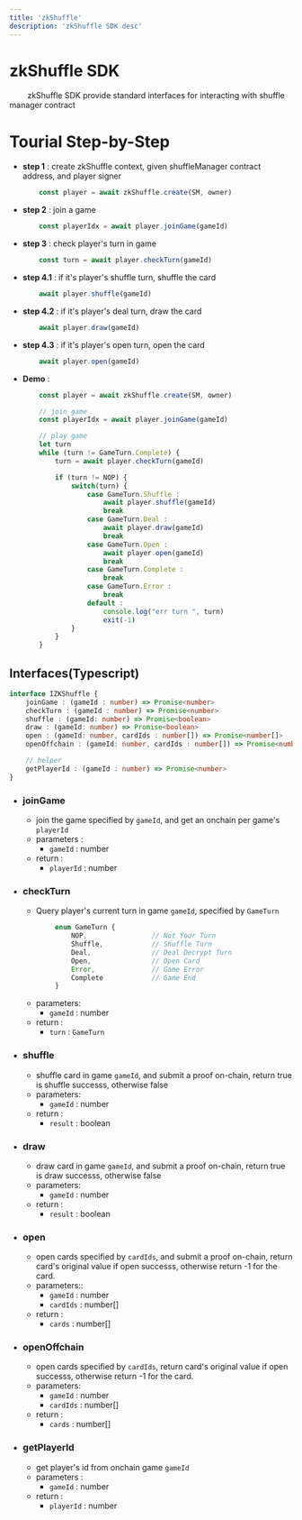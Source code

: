 ```yaml
---
title: 'zkShuffle'
description: 'zkShuffle SDK desc'
---
```


# zkShuffle SDK

&ensp;&ensp;&ensp;&ensp;
zkShuffle SDK provide standard interfaces for interacting with shuffle manager contract

# Tourial Step-by-Step

- **step 1** : create zkShuffle context, given shuffleManager contract address, and player signer

  ```ts
      const player = await zkShuffle.create(SM, owner)
  ```

- **step 2** : join a game
  ```ts
      const playerIdx = await player.joinGame(gameId)
  ```

- **step 3** : check player's turn in game
  ```ts
      const turn = await player.checkTurn(gameId)
  ```

- **step 4.1** : if it's player's shuffle turn, shuffle the card
  ```ts
      await player.shuffle(gameId)
  ```

- **step 4.2** : if it's player's deal turn, draw the card
  ```ts
      await player.draw(gameId)
  ```

- **step 4.3** : if it's player's open turn, open the card
  ```ts
      await player.open(gameId)
  ```

- **Demo** : 

  ```ts
      const player = await zkShuffle.create(SM, owner)

      // join game
      const playerIdx = await player.joinGame(gameId)

      // play game
      let turn
      while (turn != GameTurn.Complete) {
          turn = await player.checkTurn(gameId)

          if (turn != NOP) {
              switch(turn) {
                  case GameTurn.Shuffle :
                      await player.shuffle(gameId)
                      break
                  case GameTurn.Deal :
                      await player.draw(gameId)
                      break
                  case GameTurn.Open :
                      await player.open(gameId)
                      break
                  case GameTurn.Complete :
                      break
                  case GameTurn.Error :
                      break
                  default :
                      console.log("err turn ", turn)
                      exit(-1)
              }
          }
      }
  ```


## Interfaces(Typescript)


```ts
interface IZKShuffle {
    joinGame : (gameId : number) => Promise<number>
    checkTurn : (gameId : number) => Promise<number>
    shuffle : (gameId: number) => Promise<boolean>
    draw : (gameId: number) => Promise<boolean>
    open : (gameId: number, cardIds : number[]) => Promise<number[]>
    openOffchain : (gameId: number, cardIds : number[]) => Promise<number[]>

    // helper
    getPlayerId : (gameId : number) => Promise<number> 
}
```

- ### joinGame
    - join the game specified by `gameId`, and get an onchain per game's `playerId`
    - parameters :
        - `gameId` : number
    - return :
        - `playerId` : number

- ### checkTurn
    - Query player's current turn in game `gameId`, specified by `GameTurn`
    ```typescript
            enum GameTurn {
                NOP,                // Not Your Turn
                Shuffle,            // Shuffle Turn
                Deal,               // Deal Decrypt Turn
                Open,               // Open Card
                Error,              // Game Error
                Complete            // Game End
            }
    ```
    - parameters:
        - `gameId` : number
    - return : 
        - `turn` : `GameTurn`

- ### shuffle
    - shuffle card in game `gameId`, and submit a proof on-chain, return true is shuffle successs, otherwise false
    - parameters:
        - `gameId` : number
    - return : 
        - `result` : boolean
    

- ### draw
    - draw card in game `gameId`, and submit a proof on-chain, return true is draw successs, otherwise false
    - parameters:
        - `gameId` : number
    - return : 
        - `result` : boolean

- ### open
    - open cards specified by `cardIds`, and submit a proof on-chain, return card's original value if open successs, otherwise return -1 for the card.
    - parameters::
        - `gameId` : number
        - `cardIds` : number[]
    - return :
        - `cards` : number[]

- ### openOffchain
    - open cards specified by `cardIds`, return card's original value if open successs, otherwise return -1 for the card.
    - parameters:
        - `gameId` : number
        - `cardIds` : number[]
    - return :
        - `cards` : number[]

- ### getPlayerId
    - get player's id from onchain game `gameId`
    - parameters :
        - `gameId` : number
    - return :
        - `playerId` : number



